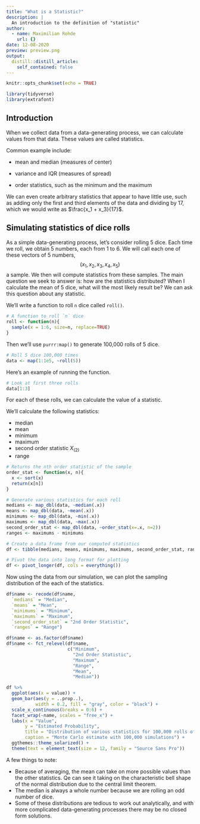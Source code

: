 ```yaml
---
title: "What is a Statistic?"
description: |
  An introduction to the definition of "statistic"
author:
  - name: Maximilian Rohde
    url: {}
date: 12-08-2020
preview: preview.png
output:
  distill::distill_article:
    self_contained: false
---
```



```r
knitr::opts_chunk$set(echo = TRUE)
```

```r
library(tidyverse)
library(extrafont)
```

## Introduction

When we collect data from a data-generating process, we can calculate values from that data. These values are called statistics.

Common example include:

- <p> mean and median (measures of center) </p>
- <p> variance and IQR (measures of spread) </p>
- <p> order statistics, such as the minimum and the maximum </p>

We can even create arbitrary statistics that appear to have little use, such as adding only the first and third elements of the data and dividing by 17, which we would write as $\frac{x_1 + x_3}{17}$. 

## Simulating statistics of dice rolls

As a simple data-generating process, let's consider rolling 5 dice. Each time we roll, we obtain 5 numbers, each from 1 to 6. We will call each one of these vectors of 5 numbers,
$$
(x_1, x_2, x_3, x_4, x_5)
$$
a sample. We then will compute statistics from these samples. The main question we seek to answer is: how are the statistics distributed? When I calculate the mean of 5 dice, what will the most likely result be? We can ask this question about any statistic.

We'll write a function to roll `n` dice called `roll()`.

```r
# A function to roll `n` dice
roll <- function(n){
  sample(x = 1:6, size=n, replace=TRUE)
}
```

Then we'll use `purrr:map()` to generate 100,000 rolls of 5 dice.

```r
# Roll 5 dice 100,000 times
data <- map(1:1e5, ~roll(5))
```

Here's an example of running the function.

```r
# Look at first three rolls
data[1:3]
```

For each of these rolls, we can calculate the value of a statistic.

We'll calculate the following statistics:

- median
- mean
- minimum
- maximum
- second order statistic $X_{(2)}$
- range

```r
# Returns the nth order statistic of the sample
order_stat <- function(x, n){
  x <- sort(x)
  return(x[n])
}

# Generate various statistics for each roll
medians <- map_dbl(data, ~median(.x))
means <- map_dbl(data, ~mean(.x))
minimums <- map_dbl(data, ~min(.x))
maximums <- map_dbl(data, ~max(.x))
second_order_stat <- map_dbl(data, ~order_stat(x=.x, n=2))
ranges <- maximums - minimums
```

```r
# Create a data frame from our computed statistics
df <- tibble(medians, means, minimums, maximums, second_order_stat, ranges)

# Pivot the data into long format for plotting
df <- pivot_longer(df, cols = everything())
```

Now using the data from our simulation, we can plot the sampling distribution of the each of the statistics.

```r
df$name <- recode(df$name,
  `medians` = "Median",
  `means` = "Mean",
  `minimums` = "Minimum",
  `maximums` = "Maximum",
  `second_order_stat` = "2nd Order Statistic",
  `ranges` = "Range")

df$name <- as.factor(df$name)
df$name <- fct_relevel(df$name,
                       c("Minimum",
                         "2nd Order Statistic",
                         "Maximum",
                         "Range",
                         "Mean",
                         "Median"))

df %>%
  ggplot(aes(x = value)) +
  geom_bar(aes(y = ..prop..),
           width = 0.2, fill = "gray", color = "black") +
  scale_x_continuous(breaks = 0:6) +
  facet_wrap(~name, scales = "free_x") +
  labs(x = "Value",
       y = "Estimated Probability",
       title = "Distribution of various statistics for 100,000 rolls of 5 dice",
       caption = "Monte Carlo estimate with 100,000 simulations") +
  ggthemes::theme_solarized() +
  theme(text = element_text(size = 12, family = "Source Sans Pro"))
```

A few things to note:

- Because of averaging, the mean can take on more possible values than the other statistics. Qe can see it taking on the characteristic bell shape of the normal distribution due to the central limit theorem.
- The median is always a whole number because we are rolling an odd number of dice.
- Some of these distributions are tedious to work out analytically, and with more complicated data-generating processes there may be no closed form solutions.